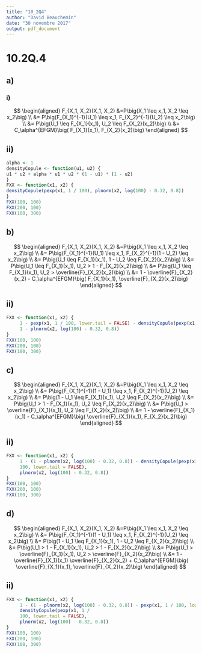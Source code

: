 ```yaml
---
title: "10_2Q4"
author: "David Beauchemin"
date: "30 novembre 2017"
output: pdf_document
---
```


# 10.2Q.4

## a)
### i)

$$
\begin{aligned}
F_{X_1, X_2}(X_1, X_2) &=P\big(X_1 \leq x_1, X_2 \leq x_2\big) \\
&= P\big(F_{X_1}^{-1}(U_1) \leq x_1, F_{X_2}^{-1}(U_2) \leq x_2\big) \\
&= P\big(U_1 \leq F_{X_1}(x_1), U_2 \leq F_{X_2}(x_2)\big) \\
&= C_\alpha^{EFGM}\big( F_{X_1}(x_1),  F_{X_2}(x_2)\big)
\end{aligned}
$$

## ii)

```r
alpha <- 1
densityCopule <- function(u1, u2) {
u1 * u2 + alpha * u1 * u2 * (1 - u1) * (1 - u2)
}
FXX <- function(x1, x2) {
densityCopule(pexp(x1, 1 / 100), plnorm(x2, log(100) - 0.32, 0.8))
}
FXX(100, 100)
FXX(200, 100)
FXX(100, 300)
```


## b)

$$
\begin{aligned}
F_{X_1, X_2}(X_1, X_2) &=P\big(X_1 \leq x_1, X_2 \leq x_2\big) \\
&= P\big(F_{X_1}^{-1}(U_1) \leq x_1, F_{X_2}^{-1}(1 - U_2) \leq x_2\big) \\
&= P\big(U_1 \leq F_{X_1}(x_1), 1 - U_2 \leq F_{X_2}(x_2)\big) \\
&= P\big(U_1 \leq F_{X_1}(x_1), U_2 > 1 - F_{X_2}(x_2)\big) \\
&= P\big(U_1 \leq F_{X_1}(x_1), U_2 > \overline{F}_{X_2}(x_2)\big) \\
&= 1 - \overline{F}_{X_2}(x_2) - C_\alpha^{EFGM}\big( F_{X_1}(x_1),  \overline{F}_{X_2}(x_2)\big)
\end{aligned}
$$

## ii)
```r
FXX <- function(x1, x2) {
     1 - pexp(x1, 1 / 100, lower.tail = FALSE) - densityCopule(pexp(x1, 1 / 100),
     1 - plnorm(x2, log(100) - 0.32, 0.8))
}
FXX(100, 100)
FXX(200, 100)
FXX(100, 300)
```

## c)
$$
\begin{aligned}
F_{X_1, X_2}(X_1, X_2) &=P\big(X_1 \leq x_1, X_2 \leq x_2\big) \\
&= P\big(F_{X_1}^{-1}(1 - U_1) \leq x_1, F_{X_2}^{-1}(U_2) \leq x_2\big) \\
&= P\big(1 - U_1 \leq F_{X_1}(x_1), U_2 \leq F_{X_2}(x_2)\big) \\
&= P\big(U_1 > 1 - F_{X_1}(x_1), U_2 \leq F_{X_2}(x_2)\big) \\
&= P\big(U_1 > \overline{F}_{X_1}(x_1), U_2 \leq  F_{X_2}(x_2)\big) \\
&= 1 - \overline{F}_{X_1}(x_1) - C_\alpha^{EFGM}\big( \overline{F}_{X_1}(x_1), F_{X_2}(x_2)\big)
\end{aligned}
$$

## ii)
```r
FXX <- function(x1, x2) {
     1 - (1 - plnorm(x2, log(100) - 0.32, 0.8)) - densityCopule(pexp(x1, 1 /
     100, lower.tail = FALSE),
     plnorm(x2, log(100) - 0.32, 0.8))
}
FXX(100, 100)
FXX(200, 100)
FXX(100, 300)

```


## d)
$$
\begin{aligned}
F_{X_1, X_2}(X_1, X_2) &=P\big(X_1 \leq x_1, X_2 \leq x_2\big) \\
&= P\big(F_{X_1}^{-1}(1 - U_1) \leq x_1, F_{X_2}^{-1}(U_2) \leq x_2\big) \\
&= P\big(1 - U_1 \leq F_{X_1}(x_1), 1 - U_2 \leq F_{X_2}(x_2)\big) \\
&= P\big(U_1 > 1 - F_{X_1}(x_1), U_2 > 1 - F_{X_2}(x_2)\big) \\
&= P\big(U_1 > \overline{F}_{X_1}(x_1), U_2 > \overline{F}_{X_2}(x_2)\big) \\
&= 1 - \overline{F}_{X_1}(x_1) \overline{F}_{X_2}(x_2) + C_\alpha^{EFGM}\big( \overline{F}_{X_1}(x_1), \overline{F}_{X_2}(x_2)\big)
\end{aligned}
$$

## ii)
```r
FXX <- function(x1, x2) {
     1 - (1 - plnorm(x2, log(100) - 0.32, 0.8)) - pexp(x1, 1 / 100, lower.tail = FALSE) +
     densityCopule(pexp(x1, 1 /
     100, lower.tail = FALSE),
     plnorm(x2, log(100) - 0.32, 0.8))
}
FXX(100, 100)
FXX(200, 100)
FXX(100, 300)
```
